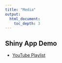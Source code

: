 ```yaml
---
title: "Media"
output: 
  html_document:
    toc_depth: 3
---
```


## Shiny App Demo

- [YouTube Playlist](https://www.youtube.com/watch?v=7eNfzplm86Y&list=PLDfCKV3ey8-fr_qFzKRep6IicVCe2MrKt)


